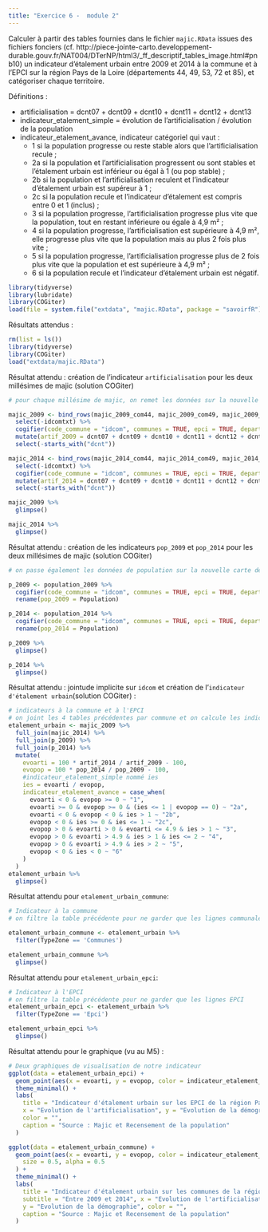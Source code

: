 ```yaml
---
title: "Exercice 6 -  module 2"
---  
```


Calculer à partir des tables fournies dans le fichier `majic.RData` issues des fichiers fonciers (cf. http://piece-jointe-carto.developpement-durable.gouv.fr/NAT004/DTerNP/html3/_ff_descriptif_tables_image.html#pnb10) un indicateur d'étalement urbain entre 2009 et 2014 à la commune et à l'EPCI sur la région Pays de la Loire (départements 44, 49, 53, 72 et 85), et catégoriser chaque territoire.

Définitions :  

- artificialisation = dcnt07 + dcnt09 + dcnt10 + dcnt11 + dcnt12 + dcnt13  
- indicateur_etalement_simple = évolution de l'artificialisation / évolution de la population  
- indicateur_etalement_avance, indicateur catégoriel qui vaut :  
   * 1 si la population progresse ou reste stable alors que l'artificialisation recule ;  
   * 2a si la population et l'artificialisation progressent ou sont stables et l'étalement urbain est inférieur ou égal à 1 (ou pop stable) ;  
   * 2b si la population et l'artificialisation reculent et l'indicateur d'étalement urbain est supéreur à 1 ;  
   * 2c si la population recule et l'indicateur d'étalement est compris entre 0 et 1 (inclus) ;  
   * 3 si la population progresse, l'artificialisation progresse plus vite que la population, tout en restant inférieure ou égale à 4,9 m² ;  
   * 4 si la population progresse, l'artificialisation est supérieure à 4,9 m², elle progresse plus vite que la population mais au plus 2 fois plus vite ;  
   * 5 si la population progresse, l'artificialisation progresse plus de 2 fois plus vite que la population et est supérieure à 4,9 m² ;  
   * 6 si la population recule et l'indicateur d'étalement urbain est négatif.  

```r
library(tidyverse)
library(lubridate)
library(COGiter)
load(file = system.file("extdata", "majic.RData", package = "savoirfR"))

```

Résultats attendus :   

```r
rm(list = ls())
library(tidyverse)
library(COGiter)
load("extdata/majic.RData")
```

Résultat attendu : création de l'indicateur `artificialisation` pour les deux millésimes de majic (solution COGiter)
```r
# pour chaque millésime de majic, on remet les données sur la nouvelle carte des territoires et on crée une variable artif

majic_2009 <- bind_rows(majic_2009_com44, majic_2009_com49, majic_2009_com53, majic_2009_com72, majic_2009_com85) %>%
  select(-idcomtxt) %>%
  cogifier(code_commune = "idcom", communes = TRUE, epci = TRUE, departements = FALSE, regions = FALSE) %>%
  mutate(artif_2009 = dcnt07 + dcnt09 + dcnt10 + dcnt11 + dcnt12 + dcnt13) %>%
  select(-starts_with("dcnt"))

majic_2014 <- bind_rows(majic_2014_com44, majic_2014_com49, majic_2014_com53, majic_2014_com72, majic_2014_com85) %>%
  select(-idcomtxt) %>%
  cogifier(code_commune = "idcom", communes = TRUE, epci = TRUE, departements = FALSE, regions = FALSE) %>%
  mutate(artif_2014 = dcnt07 + dcnt09 + dcnt10 + dcnt11 + dcnt12 + dcnt13) %>%
  select(-starts_with("dcnt"))

majic_2009 %>%
  glimpse()

majic_2014 %>%
  glimpse()
```

Résultat attendu : création de les indicateurs `pop_2009` et `pop_2014` pour les deux millésimes de majic (solution COGiter)
```r
# on passe également les données de population sur la nouvelle carte des territoires

p_2009 <- population_2009 %>%
  cogifier(code_commune = "idcom", communes = TRUE, epci = TRUE, departements = FALSE, regions = FALSE) %>% 
  rename(pop_2009 = Population)

p_2014 <- population_2014 %>%
  cogifier(code_commune = "idcom", communes = TRUE, epci = TRUE, departements = FALSE, regions = FALSE) %>% 
  rename(pop_2014 = Population)

p_2009 %>%
  glimpse()

p_2014 %>%
  glimpse()
```

Résultat attendu : jointude implicite sur `idcom` et création de l'`indicateur d'étalement urbain`(solution COGiter) :

```r
# indicateurs à la commune et à l'EPCI
# on joint les 4 tables précédentes par commune et on calcule les indicateurs
etalement_urbain <- majic_2009 %>%
  full_join(majic_2014) %>%
  full_join(p_2009) %>%
  full_join(p_2014) %>%
  mutate(
    evoarti = 100 * artif_2014 / artif_2009 - 100,
    evopop = 100 * pop_2014 / pop_2009 - 100,
    #indicateur_etalement_simple nommé ies
    ies = evoarti / evopop,
    indicateur_etalement_avance = case_when(
      evoarti < 0 & evopop >= 0 ~ "1",
      evoarti >= 0 & evopop >= 0 & (ies <= 1 | evopop == 0) ~ "2a",
      evoarti < 0 & evopop < 0 & ies > 1 ~ "2b",
      evopop < 0 & ies >= 0 & ies <= 1 ~ "2c",
      evopop > 0 & evoarti > 0 & evoarti <= 4.9 & ies > 1 ~ "3",
      evopop > 0 & evoarti > 4.9 & ies > 1 & ies <= 2 ~ "4",
      evopop > 0 & evoarti > 4.9 & ies > 2 ~ "5",
      evopop < 0 & ies < 0 ~ "6"
    )
  )
etalement_urbain %>%
  glimpse()
```

Résultat attendu pour `etalement_urbain_commune`:

```r
# Indicateur à la commune
# on filtre la table précédente pour ne garder que les lignes communales

etalement_urbain_commune <- etalement_urbain %>% 
  filter(TypeZone == 'Communes')

etalement_urbain_commune %>%
  glimpse()
```

Résultat attendu pour `etalement_urbain_epci`:

```r
# Indicateur à l'EPCI
# on filtre la table précédente pour ne garder que les lignes EPCI
etalement_urbain_epci <- etalement_urbain %>% 
  filter(TypeZone == 'Epci')

etalement_urbain_epci %>%
  glimpse()
```

Résultat attendu pour le graphique (vu au M5) :

```r
# Deux graphiques de visualisation de notre indicateur
ggplot(data = etalement_urbain_epci) +
  geom_point(aes(x = evoarti, y = evopop, color = indicateur_etalement_avance)) +
  theme_minimal() +
  labs(
    title = "Indicateur d'étalement urbain sur les EPCI de la région Pays de la Loire",
    x = "Evolution de l'artificialisation", y = "Evolution de la démographie",
    color = "",
    caption = "Source : Majic et Recensement de la population"
  )

ggplot(data = etalement_urbain_commune) +
  geom_point(aes(x = evoarti, y = evopop, color = indicateur_etalement_avance),
    size = 0.5, alpha = 0.5
  ) +
  theme_minimal() +
  labs(
    title = "Indicateur d'étalement urbain sur les communes de la région Pays de la Loire",
    subtitle = "Entre 2009 et 2014", x = "Evolution de l'artificialisation",
    y = "Evolution de la démographie", color = "",
    caption = "Source : Majic et Recensement de la population"
  )

```


